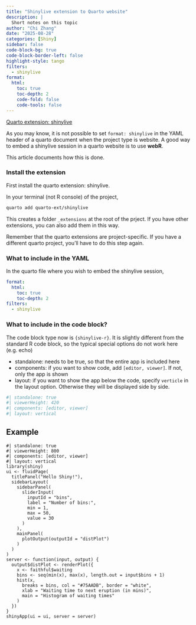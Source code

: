 ```yaml
---
title: "Shinylive extension to Quarto website"
description: |
  Short notes on this topic
author: "Chi Zhang"
date: "2025-08-28"
categories: [Shiny]
sidebar: false
code-block-bg: true
code-block-border-left: false
highlight-style: tango
filters: 
  - shinylive
format: 
  html:
    toc: true
    toc-depth: 2
    code-fold: false
    code-tools: false
---
```


[Quarto extension: shinylive](https://quarto-ext.github.io/shinylive/)



As you may know, it is not possible to set `format: shinylive` in the YAML header of a quarto document when the project type is website. A good way to embed a shinylive session in a quarto website is to use **webR**. 

This article documents how this is done. 

### Install the extension

First install the quarto extension: shinylive. 

In your terminal (not R console) of the project, 

```bash
quarto add quarto-ext/shinylive
```

This creates a folder `_extensions` at the root of the prject. If you have other extensions, you can also add them in this way. 

Remember that the quarto extensions are project-specific. If you have a different quarto project, you'll have to do this step again.


### What to include in the YAML

In the quarto file where you wish to embed the shinylive session, 

```yaml
format: 
  html:
    toc: true
    toc-depth: 2
filters: 
  - shinylive
```


### What to include in the code block? 

The code block type now is `{shinylive-r}`. It is slightly different from the standard R code block, so the typical special options do not work here (e.g. echo)

* standalone: needs to be true, so that the entire app is included here
* components: if you want to show code, add `[editor, viewer]`. If not, only the app is shown
* layout: if you want to show the app below the code, specify `verticle` in the layout option. Otherwise they will be displayed side by side.


```r
#| standalone: true
#| viewerHeight: 420 
#| components: [editor, viewer] 
#| layout: vertical
```

## Example

```shinylive-r
#| standalone: true
#| viewerHeight: 800
#| components: [editor, viewer]
#| layout: vertical
library(shiny)
ui <- fluidPage(
  titlePanel("Hello Shiny!"),
  sidebarLayout(
    sidebarPanel(
      sliderInput(
        inputId = "bins",
        label = "Number of bins:",
        min = 1,
        max = 50,
        value = 30
      )
    ),
    mainPanel(
      plotOutput(outputId = "distPlot")
    )
  )
)
server <- function(input, output) {
  output$distPlot <- renderPlot({
    x <- faithful$waiting
    bins <- seq(min(x), max(x), length.out = input$bins + 1)
    hist(x,
      breaks = bins, col = "#75AADB", border = "white",
      xlab = "Waiting time to next eruption (in mins)",
      main = "Histogram of waiting times"
    )
  })
}
shinyApp(ui = ui, server = server)
```